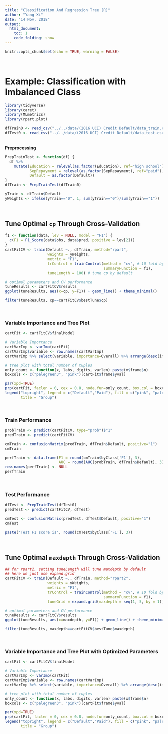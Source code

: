 ```yaml
---
title: "Classification And Regression Tree (R)"
author: "Yang Xi"
date: "14 Nov, 2018"
output:
  html_document:
    toc: 1
    code_folding: show
---
```


```r
knitr::opts_chunk$set(echo = TRUE, warning = FALSE)
```

<br>

# Example: Classification with Imbalanced Class
```r
library(tidyverse)
library(caret)
library(MLmetrics)
library(rpart.plot)

dfTrain0 <- read_csv("../../data/(2016 UCI) Credit Default/data_train.csv")
dfTest0 <- read_csv("../../data/(2016 UCI) Credit Default/data_test.csv")

```

<br>**Preprocessing**
```r
PrepTrainTest <- function(df) {
  df %>%
    mutate(Education = relevel(as.factor(Education), ref="high school"),
           SepRepayment = relevel(as.factor(SepRepayment), ref="paid"),
           Default = as.factor(Default))
}
dfTrain <- PrepTrainTest(dfTrain0)

yTrain <- dfTrain$Default
yWeights <- ifelse(yTrain=="0", 1, sum(yTrain=="0")/sum(yTrain=="1"))

```

<br>

## Tune Optimal `cp` Through Cross-Validation
```r
f1 <- function(data, lev = NULL, model = "F1") {
  c(F1 = F1_Score(data$obs, data$pred, positive = lev[2]))
}
cartFitCV <- train(Default ~., dfTrain, method="rpart",
                   weights = yWeights,
                   metric = "F1",
                   trControl = trainControl(method = "cv", # 10 fold by default
                                            summaryFunction = f1),
                   tuneLength = 100) # tune cp by default

# optimal parameters and CV performance
tuneResults <- cartFitCV$results
ggplot(tuneResults, aes(x=cp, y=F1)) + geom_line() + theme_minimal()

filter(tuneResults, cp==cartFitCV$bestTune$cp)
```

<br>

### Variable Importance and Tree Plot
```r
cartFit <- cartFitCV$finalModel

# Variable Importance
cartVarImp <- varImp(cartFit)
cartVarImp$variable <- row.names(cartVarImp)
cartVarImp %>% select(variable, importance=Overall) %>% arrange(desc(importance))

# tree plot with total number of tuples
only_count <- function(x, labs, digits, varlen) paste(x$frame$n)
boxcols <- c("palegreen3", "pink")[cartFit$frame$yval]

par(xpd=TRUE)
prp(cartFit, faclen = 0, cex = 0.8, node.fun=only_count, box.col = boxcols)
legend("topright", legend = c("Default","Paid"), fill = c("pink", "palegreen3"),
       title = "Group")
```

<br>

### Train Performance
```r
probTrain <- predict(cartFitCV, type="prob")$"1"
predTrain <- predict(cartFitCV)

cmTrain <- confusionMatrix(predTrain, dfTrain$Default, positive="1")
cmTrain

perfTrain <- data.frame(F1 = round(cmTrain$byClass['F1'], 3),
                        AUC = round(AUC(probTrain, dfTrain$Default), 3))
row.names(perfTrain) <- NULL
perfTrain
```

<br>

### Test Performance
```r
dfTest <- PrepTrainTest(dfTest0)
predTest <- predict(cartFitCV, dfTest)

cmTest <- confusionMatrix(predTest, dfTest$Default, positive="1")
cmTest

paste('Test F1 score is', round(cmTest$byClass['F1'], 3))
```
<br>

## Tune Optimal `maxdepth` Through Cross-Validation
```r
## for rpart2, setting tuneLength will tune maxdepth by default
## here we just use expand.grid
cartFitCV <- train(Default ~., dfTrain, method="rpart2",
                   weights = yWeights,
                   metric = "F1",
                   trControl = trainControl(method = "cv", # 10 fold by default
                                            summaryFunction = f1),
                   tuneGrid = expand.grid(maxdepth = seq(1, 5, by = 1)))

# optimal parameters and CV performance
tuneResults <- cartFitCV$results
ggplot(tuneResults, aes(x=maxdepth, y=F1)) + geom_line() + theme_minimal()

filter(tuneResults, maxdepth==cartFitCV$bestTune$maxdepth)
```
<br>

### Variable Importance and Tree Plot with Optimized Parameters
```r
cartFit <- cartFitCV$finalModel

# Variable Importance
cartVarImp <- varImp(cartFit)
cartVarImp$variable <- row.names(cartVarImp)
cartVarImp %>% select(variable, importance=Overall) %>% arrange(desc(importance))

# tree plot with total number of tuples
only_count <- function(x, labs, digits, varlen) paste(x$frame$n)
boxcols <- c("palegreen3", "pink")[cartFit$frame$yval]

par(xpd=TRUE)
prp(cartFit, faclen = 0, cex = 0.8, node.fun=only_count, box.col = boxcols)
legend("topright", legend = c("Default","Paid"), fill = c("pink", "palegreen3"),
       title = "Group")
```





